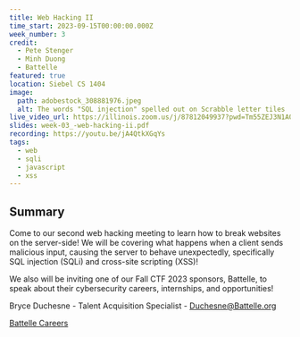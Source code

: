 ```yaml
---
title: Web Hacking II
time_start: 2023-09-15T00:00:00.000Z
week_number: 3
credit:
  - Pete Stenger
  - Minh Duong
  - Battelle
featured: true
location: Siebel CS 1404
image:
  path: adobestock_308881976.jpeg
  alt: The words "SQL injection" spelled out on Scrabble letter tiles
live_video_url: https://illinois.zoom.us/j/87812049937?pwd=Tm55ZEJ3N1A0cEdpNW1QZG40RXFlZz09
slides: week-03_-web-hacking-ii.pdf
recording: https://youtu.be/jA4QtkXGqYs
tags:
  - web
  - sqli
  - javascript
  - xss
---
```

## Summary

Come to our second web hacking meeting to learn how to break websites on the server-side! We will be covering what happens when a client sends malicious input, causing the server to behave unexpectedly, specifically SQL injection (SQLi) and cross-site scripting (XSS)!

We also will be inviting one of our Fall CTF 2023 sponsors, Battelle, to speak about their cybersecurity careers, internships, and opportunities!

Bryce Duchesne - Talent Acquisition Specialist - Duchesne@Battelle.org

[Battelle Careers](https://battelle.org/careers)